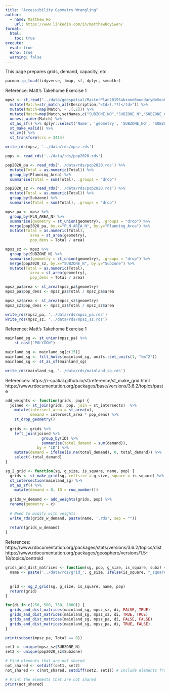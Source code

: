 ```yaml
---
title: "Accessibility Geometry Wrangling"
author:
  - name: Matthew Ho
    url: https://www.linkedin.com/in/matthewhoyiwen/
format:
  html:
    toc: true
execute: 
  eval: true
  echo: true
  warning: false
---
```


This page prepares grids, demand, capacity, etc.

```r
pacman::p_load(tidyverse, tmap, sf, dplyr, smoothr)
```

Reference: Matt's Takehome Exercise 1

```r
mpsz <- st_read("../data/geospatial/MasterPlan2019SubzoneBoundaryNoSeaKML.kml") %>% 
  mutate(Match=str_match_all(Description,"<td>(.*?)</td>")) %>% 
  mutate(Match=map(Match, ~ .[,2])) %>% 
  mutate(Match=map(Match,setNames,c("SUBZONE_NO","SUBZONE_N","SUBZONE_C", "CA_IND", "PLN_AREA_N", "PLN_AREA_C", "REGION_N", "REGION_C", "INC_CRC", "FMEL_UPD_D"))) %>% 
  unnest_wider(Match) %>%
  st_as_sf() %>% dplyr::select('Name', 'geometry', 'SUBZONE_NO', 'SUBZONE_N', 'PLN_AREA_N', 'PLN_AREA_C', 'REGION_N', 'REGION_C') %>% 
  st_make_valid() %>%
  st_zm() %>%
  st_transform(crs = 3414)
```

```r
write_rds(mpsz, '../data/rds/mpsz.rds')
```

```r
pops <- read_rds('../data/rds/pop2020.rds')

pop2020_pa <- read_rds('../data/rds/pop2020.rds') %>%
  mutate(Total = as.numeric(Total)) %>%
  group_by(Planning_Area) %>%
  summarise(Total = sum(Total), .groups = "drop")

pop2020_sz <- read_rds('../data/rds/pop2020.rds') %>%
  mutate(Total = as.numeric(Total)) %>%
  group_by(Subzone) %>%
  summarise(Total = sum(Total), .groups = "drop")

mpsz_pa <- mpsz %>%
  group_by(PLN_AREA_N) %>%
  summarise(geometry = st_union(geometry), .groups = "drop") %>% 
  merge(pop2020_pa, by.x="PLN_AREA_N", by.y="Planning_Area") %>% 
  mutate(Total = as.numeric(Total),
           area = st_area(geometry), 
           pop_dens = Total / area)

mpsz_sz <- mpsz %>%
  group_by(SUBZONE_N) %>%
  summarise(geometry = st_union(geometry), .groups = "drop") %>% 
  merge(pop2020_sz, by.x="SUBZONE_N", by.y="Subzone") %>% 
  mutate(Total = as.numeric(Total),
           area = st_area(geometry), 
           pop_dens = Total / area)

mpsz_pa$area <- st_area(mpsz_pa$geometry)
mpsz_pa$pop_dens <- mpsz_pa$Total / mpsz_pa$area

mpsz_sz$area <- st_area(mpsz_sz$geometry)
mpsz_sz$pop_dens <- mpsz_sz$Total / mpsz_sz$area

write_rds(mpsz_pa, '../data/rds/mpsz_pa.rds')
write_rds(mpsz_sz, '../data/rds/mpsz_sz.rds')
```

Reference: Matt's Takehome Exercise 1

```r
mainland_sg <- st_union(mpsz_pa) %>%
    st_cast("POLYGON")

mainland_sg <- mainland_sg[c(15)]
mainland_sg <- fill_holes(mainland_sg, units::set_units(1, "km^2"))
mainland_sg <- st_as_sf(mainland_sg)

write_rds(mainland_sg, '../data/rds/mainland_sg.rds')
```

References: https://r-spatial.github.io/sf/reference/st_make_grid.html https://www.rdocumentation.org/packages/base/versions/3.6.2/topics/paste

```r
add_weights <- function(grids, pop) {
  joined <- st_join(grids, pop, join = st_intersects)  %>%
    mutate(intersect_area = st_area(x),
           demand = intersect_area * pop_dens) %>%
    st_drop_geometry()
  
  grids <- grids %>%
    left_join(joined %>%
                group_by(ID) %>%
                summarise(total_demand = sum(demand)),
              by = "ID") %>%
    mutate(demand = ifelse(is.na(total_demand), 0, total_demand)) %>%
    select(-total_demand)
}
```

```r
sg_2_grid <- function(sg, g_size, is_square, name, pop) {
  grids <- st_make_grid(sg, cellsize = g_size, square = is_square) %>%
  st_intersection(mainland_sg) %>%
  st_as_sf() %>%
    mutate(demand = 0, ID = row_number())
  
  grids_w_demand <- add_weights(grids, pop) %>%
  rename(geometry = x)
  
  # Need to modify with weights
  write_rds(grids_w_demand, paste(name, '.rds', sep = ""))
  
  return(grids_w_demand)
}
```

References: https://www.rdocumentation.org/packages/stats/versions/3.6.2/topics/dist https://www.rdocumentation.org/packages/geosphere/versions/1.5-18/topics/centroid

```r
grids_and_dist_matrices <- function(sg, pop, g_size, is_square, subz) {
  name <- paste('../data/rds/grid_', g_size, ifelse(is_square, "_square", "_hexagon"), ifelse(subz, "_sz", "_pa"), sep = "")
  
  
  grid <- sg_2_grid(sg, g_size, is_square, name, pop)
  return(grid)
}
```

```r
for(di in c(250, 500, 750, 1000)) {
  grids_and_dist_matrices(mainland_sg, mpsz_sz, di, FALSE, TRUE)
  grids_and_dist_matrices(mainland_sg, mpsz_sz, di, TRUE, TRUE)
  grids_and_dist_matrices(mainland_sg, mpsz_pa, di, FALSE, FALSE)
  grids_and_dist_matrices(mainland_sg, mpsz_pa, di, TRUE, FALSE)
}
```

```r
print(subset(mpsz_pa, Total == 0))
```

```r
set1 <- unique(mpsz_sz$SUBZONE_N)
set2 <- unique(pop2020_sz$Subzone)

# Find elements that are not shared
not_shared <- setdiff(set1, set2)
not_shared <- c(not_shared, setdiff(set2, set1)) # Include elements from set2 not in set1

# Print the elements that are not shared
print(not_shared)
```
